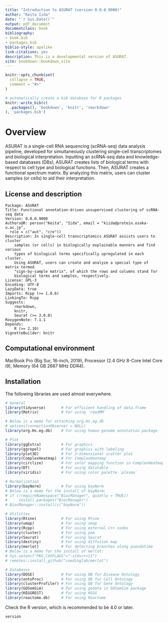```yaml
--- 
title: "Introduction to ASURAT (version 0.0.0.9000)"
author: "Keita Iida"
date: "`r Sys.Date()`"
output: pdf_document
documentclass: book
bibliography:
- book.bib
- packages.bib
biblio-style: apalike
link-citations: yes
description: This is a developmental version of ASURAT.
site: bookdown::bookdown_site
---
```


```r
knitr::opts_chunk$set(
  collapse = TRUE,
  comment = "#>"
)
```

```r
# automatically create a bib database for R packages
knitr::write_bib(c(
  .packages(), 'bookdown', 'knitr', 'rmarkdown'
), 'packages.bib')
```



# Overview
ASURAT is a single-cell RNA sequencing (scRNA-seq) data analysis pipeline,
developed for simultaneously clustering single-cell transcriptomes
and biological interpretation.
Inputting an scRNA-seq data and knowledge-based databases (DBs), ASURAT creates
lists of biological terms with respect to cell type and biological functions.
Then, ASURAT creates a functional spectrum matrix.
By analyzing this matrix, users can cluster samples (or cells) to aid their
interpretation.



## License and description
```
Package: ASURAT
Title: Functional annotation-driven unsupervised clustering of scRNA-seq data
Version: 0.0.0.9000
Authors@R: person("Keita", "Iida", email = "kiida@protein.osaka-u.ac.jp",
  role = c("aut", "cre"))
Description: In single-cell transcriptomics ASURAT assists users to cluster
    samples (or cells) in biologically explainable manners and find various
    types of biological terms specifically upregulated in each cluster.
    Using ASURAT, users can create and analyze a special type of matrix termed
    "sign-by-sample matrix", of which the rows and columns stand for
    biological terms and samples, respectively.
License: GPL-3
Encoding: UTF-8
LazyData: true
Imports: Rcpp (>= 1.0.6)
LinkingTo: Rcpp
Suggests: 
    rmarkdown,
    knitr,
    Seurat (>= 3.0.0)
RoxygenNote: 7.1.1
Depends: 
    R (>= 2.10)
VignetteBuilder: knitr
```



## Computational environment
MacBook Pro (Big Sur, 16-inch, 2019), Processor (2.4 GHz 8-Core Intel Core i9),
Memory (64 GB 2667 MHz DDR4).



## Installation
The following libraries are used almost everywhere.
```r
# General
library(tidyverse)       # For efficient handling of data.frame
library(Matrix)          # For using `readMM`

# Below is a memo for attaching org.Hs.eg.db
# options(connectionObserver = NULL)
library(org.Hs.eg.db)    # For using human genome annotation package

# Plot
library(ggExtra)         # For graphics
library(ggrepel)         # For graphics with labeling
library(plot3D)          # For 3-dimensional scatter plot
library(ComplexHeatmap)  # For ComplexHeatmap
library(circlize)        # For color mapping function in ComplexHeatmap
library(DT)              # For using datatable
library(viridis)         # For using color palette `plasma`

# Normalization
library(bayNorm)         # For using bayNorm
# Below is a memo for the install of bayNorm:
# if (!requireNamespace("BiocManager", quietly = TRUE))
#     install.packages("BiocManager")
# BiocManager::install(c("bayNorm"))

# Utilities
library(Rtsne)           # For using Rtsne
library(umap)            # For using umap
library(Rcpp)            # For using external C++ codes
library(cluster)         # For using pam
library(Seurat)          # For using Seurat
library(destiny)         # For using diffusion map
library(merlot)          # For detecting branches along pseudotime
# Below is a memo for the install of merlot:
# Sys.setenv("PKG_CXXFLAGS"="-std=c++11")
# remotes::install_github("soedinglab/merlot")

# Databases
library(DOSE)            # For using DB for Disease Ontology
library(ontoProc)        # For using DB for Cell Ontology
library(clusterProfiler) # For using DB for Gene Ontology
library(GOSemSim)        # For using godata in GOSemSim package
library(KEGGREST)        # For using KEGG
library(reactome.db)     # For using Reactome
```

Check the R version, which is recommended to be 4.0 or later.
```r
version
```
